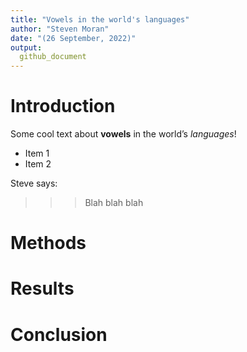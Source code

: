 ```yaml
---
title: "Vowels in the world's languages"
author: "Steven Moran"
date: "(26 September, 2022)"
output:
  github_document
---
```


# Introduction

Some cool text about **vowels** in the world's *languages*!

* Item 1
* Item 2

Steve says:

>>> Blah blah blah

# Methods

# Results

# Conclusion